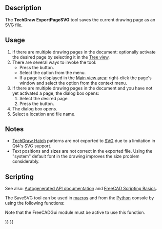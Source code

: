 <languages/>
<translate>

<!--T:16-->
{{Docnav
|[[TechDraw_PrintAll|PrintAll]]
|[[TechDraw_ExportPageDXF|ExportPageDXF]]
|[[TechDraw_Workbench|TechDraw]]
|IconL=TechDraw_PrintAll.svg
|IconR=TechDraw_ExportPageDXF.svg
|IconC=Workbench_TechDraw.svg
}}

<!--T:1-->
{{GuiCommand
|Name=TechDraw ExportPageSVG
|MenuLocation=TechDraw → Page → Export Page as SVG
|Workbenches=[[TechDraw_Workbench|TechDraw]]
|SeeAlso=[[TechDraw_Templates|TechDraw Templates]], [[Draft_SVG|Draft SVG]]
}}

==Description== <!--T:2-->

<!--T:9-->
The '''TechDraw ExportPageSVG''' tool saves the current drawing page as an [[SVG|SVG]] file.

==Usage== <!--T:3-->

<!--T:10-->
# If there are multiple drawing pages in the document: optionally activate the desired page by selecting it in the [[Tree_view|Tree view]].
# There are several ways to invoke the tool:
#* Press the {{Button|[[Image:TechDraw_ExportPageSVG.svg|16px]] [[TechDraw_ExportPageSVG|Export Page as SVG]]}} button.
#* Select the {{MenuCommand|TechDraw → Page  → [[Image:TechDraw_ExportPageSVG.svg|16px]] Export Page as SVG}} option from the menu.
#* If a page is displayed in the [[Main_view_area|Main view area]]: right-click the page's window and select the {{MenuCommand|Export SVG}} option from the context menu.
# If there are multiple drawing pages in the document and you have not yet activated a page, the {{MenuCommand|Page Chooser}} dialog box opens:
## Select the desired page.
## Press the {{Button|OK}} button.
# The {{MenuCommand|Export page as SVG}} dialog box opens.
# Select a location and file name.

== Notes == <!--T:7-->

<!--T:11-->
* [[TechDraw_Hatch|TechDraw Hatch]] patterns are not exported to [[SVG|SVG]] due to a limitation in Qt4's SVG support.
* Text positions and sizes are not correct in the exported file.  Using the "system" default font in the drawing improves the size problem considerably. 

==Scripting== <!--T:6-->

<!--T:12-->
See also: [https://freecad.github.io/SourceDoc/ Autogenerated API documentation] and [[FreeCAD_Scripting_Basics|FreeCAD Scripting Basics]].

<!--T:13-->
The SaveSVG tool can be used in [[Macros|macros]] and from the [[Python|Python]] console by using the following functions:

</translate>
{{Code|code=
TechDrawGui.exportPageAsSvg(DrawPageObject,FilePath)
}}
<translate>
<!--T:8-->
Note that the FreeCADGui module must be active to use this function.
</translate>
<translate>


<!--T:17-->
{{Docnav
|[[TechDraw_PrintAll|PrintAll]]
|[[TechDraw_ExportPageDXF|ExportPageDXF]]
|[[TechDraw_Workbench|TechDraw]]
|IconL=TechDraw_PrintAll.svg
|IconR=TechDraw_ExportPageDXF.svg
|IconC=Workbench_TechDraw.svg
}}

</translate>
{{TechDraw_Tools_navi{{#translation:}}}}
{{Userdocnavi{{#translation:}}}}